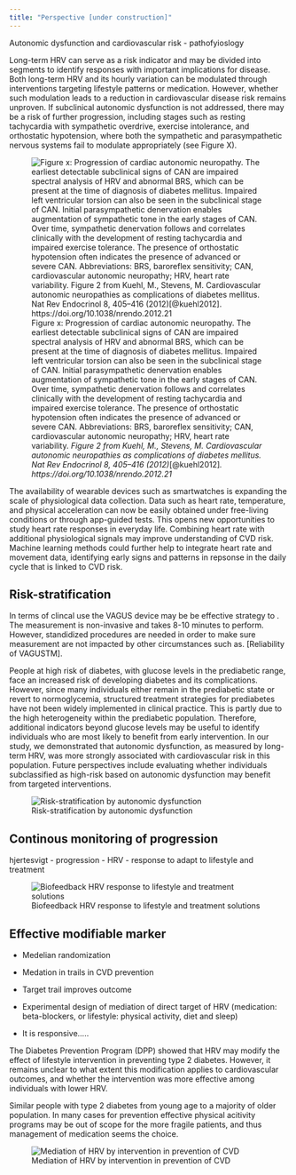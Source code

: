 ```yaml
---
title: "Perspective [under construction]"
---
```


Autonomic dysfunction and cardiovascular risk - pathofyioslogy

Long-term HRV can serve as a risk indicator and may be divided into segments to identify responses with important implications for disease. Both long-term HRV and its hourly variation can be modulated through interventions targeting lifestyle patterns or medication. However, whether such modulation leads to a reduction in cardiovascular disease risk remains unproven. If subclinical autonomic dysfunction is not addressed, there may be a risk of further progression, including stages such as resting tachycardia with sympathetic overdrive, exercise intolerance, and orthostatic hypotension, where both the sympathetic and parasympathetic nervous systems fail to modulate appropriately (see Figure X).

::: {layout-ncol="1"}
![Figure x: Progression of cardiac autonomic neuropathy. The earliest detectable subclinical signs of CAN are impaired spectral analysis of HRV and abnormal BRS, which can be present at the time of diagnosis of diabetes mellitus. Impaired left ventricular torsion can also be seen in the subclinical stage of CAN. Initial parasympathetic denervation enables augmentation of sympathetic tone in the early stages of CAN. Over time, sympathetic denervation follows and correlates clinically with the development of resting tachycardia and impaired exercise tolerance. The presence of orthostatic hypotension often indicates the presence of advanced or severe CAN. Abbreviations: BRS, baroreflex sensitivity; CAN, cardiovascular autonomic neuropathy; HRV, heart rate variability. *Figure 2 from Kuehl, M., Stevens, M. Cardiovascular autonomic neuropathies as complications of diabetes mellitus. Nat Rev Endocrinol 8, 405–416 (2012)*[@kuehl2012]*. https://doi.org/10.1038/nrendo.2012.21*](images/CAN_trajectory.png){width="25%," fig-align="right"}
:::

The availability of wearable devices such as smartwatches is expanding the scale of physiological data collection. Data such as heart rate, temperature, and physical acceleration can now be easily obtained under free-living conditions or through app-guided tests. This opens new opportunities to study heart rate responses in everyday life. Combining heart rate with additional physiological signals may improve understanding of CVD risk. Machine learning methods could further help to integrate heart rate and movement data, identifying early signs and patterns in repsonse in the daily cycle that is linked to CVD risk.

## Risk-stratification

In terms of clincal use the VAGUS device may be be effective strategy to . The measurement is non-invasive and takes 8-10 minutes to perform. However, standidized procedures are needed in order to make sure measurement are not impacted by other circumstances such as. \[Reliability of VAGUSTM\].

People at high risk of diabetes, with glucose levels in the prediabetic range, face an increased risk of developing diabetes and its complications. However, since many individuals either remain in the prediabetic state or revert to normoglycemia, structured treatment strategies for prediabetes have not been widely implemented in clinical practice. This is partly due to the high heterogeneity within the prediabetic population. Therefore, additional indicators beyond glucose levels may be useful to identify individuals who are most likely to benefit from early intervention. In our study, we demonstrated that autonomic dysfunction, as measured by long-term HRV, was more strongly associated with cardiovascular risk in this population. Future perspectives include evaluating whether individuals subclassified as high-risk based on autonomic dysfunction may benefit from targeted interventions.

::: {layout-ncol="1"}
![Risk-stratification by autonomic dysfunction](images/strafication_tree_of_CAN.png){width="100%," fig-align="left"}
:::

## Continous monitoring of progression

hjertesvigt - progression - HRV - response to adapt to lifestyle and treatment

::: {layout-ncol="1"}
![Biofeedback HRV response to lifestyle and treatment solutions](images/smartwatch.png){width="100%," fig-align="left"}
:::

## Effective modifiable marker

-   Medelian randomization

-   Medation in trails in CVD prevention

-   Target trail improves outcome

-   Experimental design of mediation of direct target of HRV (medication: beta-blockers, or lifestyle: physical activity, diet and sleep)

-   It is responsive.....

The Diabetes Prevention Program (DPP) showed that HRV may modify the effect of lifestyle intervention in preventing type 2 diabetes. However, it remains unclear to what extent this modification applies to cardiovascular outcomes, and whether the intervention was more effective among individuals with lower HRV.

Similar people with type 2 diabetes from young age to a majority of older population. In many cases for prevention effective physical acitivity programs may be out of scope for the more fragile patients, and thus management of medication seems the choice.

::: {layout-ncol="1"}
![Mediation of HRV by intervention in prevention of CVD](images/Mediation_HRV.png){width="100%," fig-align="left"}
:::
